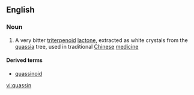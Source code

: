 ==English==

===Noun===
{{wikipedia}}
{{en-noun|-}}

#{{organic compound}} A very bitter [[triterpenoid]] [[lactone]], extracted as white crystals from the [[quassia]] tree, used in traditional [[Chinese]] [[medicine]]

====Derived terms====
*[[quassinoid]]

[[vi:quassin]]